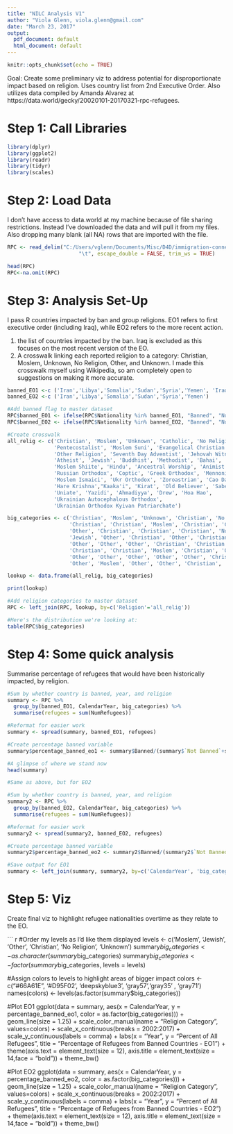 ---
title: "NILC Analysis V1"
author: "Viola Glenn, viola.glenn@gmail.com"
date: "March 23, 2017"
output:
  pdf_document: default
  html_document: default
---

```{r setup, include=FALSE}
knitr::opts_chunk$set(echo = TRUE)
```

Goal: Create some preliminary viz to address potential for disproportionate impact based on religion. Uses country list from 2nd Executive Order. Also utilizes data compiled by Amanda Alvarez at https://data.world/gecky/20020101-20170321-rpc-refugees.

# Step 1: Call Libraries

```{r packages, message=FALSE, warning=FALSE}
library(dplyr)
library(ggplot2)
library(readr)
library(tidyr)
library(scales)
```

# Step 2: Load Data

I don't have access to data.world at my machine because of file sharing restrictions. Instead I've downloaded the data and will pull it from my files. Also dropping many blank (all NA) rows that are imported with the file.

```{r data, message=FALSE}
RPC <- read_delim("C:/Users/vglenn/Documents/Misc/D4D/immigration-connect/RPC Vivek/Data/RPC_data.csv", 
                       "\t", escape_double = FALSE, trim_ws = TRUE)

```

```{r data2}
head(RPC)
RPC<-na.omit(RPC)
```

# Step 3: Analysis Set-Up

I pass R countries impacted by ban and group religions. EO1 refers to first executive order (including Iraq), while EO2 refers to the more recent action.

(1) the list of countries impacted by the ban. Iraq is excluded as this focuses on the most recent version of the EO.
(2) A crosswalk linking each reported religion to a category: Christian, Moslem, Unknown, No Religion, Other, and Unknown. I made this crosswalk myself using Wikipedia, so am completely open to suggestions on making it more accurate.

```{r analysis, warning=FALSE}
banned_EO1 <-c ('Iran','Libya','Somalia','Sudan','Syria','Yemen', 'Iraq')
banned_EO2 <-c ('Iran','Libya','Somalia','Sudan','Syria','Yemen')

#Add banned flag to master dataset
RPC$banned_EO1 <- ifelse(RPC$Nationality %in% banned_EO1, "Banned", "Not Banned")
RPC$banned_EO2 <- ifelse(RPC$Nationality %in% banned_EO2, "Banned", "Not Banned")

#Create crosswalk
all_relig <- c('Christian', 'Moslem', 'Unknown', 'Catholic', 'No Religion', 'Protestant',
               'Pentecostalist', 'Moslem Suni', 'Evangelical Christian', 'Baptist', 
               'Other Religion', 'Seventh Day Adventist', 'Jehovah Witness', 'Orthodox',
               'Atheist', 'Jewish', 'Buddhist', 'Methodist', 'Bahai', 'Lutheran', 
               'Moslem Shiite', 'Hindu', 'Ancestral Worship', 'Animist', 
               'Russian Orthodox', 'Coptic', 'Greek Orthodox', 'Mennonite', 'Chaldean',
               'Moslem Ismaici', 'Ukr Orthodox', 'Zoroastrian', 'Cao Dai', 
               'Hare Krishna',"Kaaka'i", 'Kirat', 'Old Believer', 'Sabeans-Mandean',
               'Uniate', 'Yazidi', 'Ahmadiyya', 'Drew', 'Hoa Hao', 
               'Ukrainian Autocephalous Orthodox', 
               'Ukrainian Orthodox Kyivan Patriarchate')

big_categories <- c('Christian', 'Moslem', 'Unknown', 'Christian', 'No Religion', 
                    'Christian', 'Christian', 'Moslem', 'Christian', 'Christian',
                    'Other', 'Christian', 'Christian', 'Christian', 'No Religion',
                    'Jewish', 'Other', 'Christian', 'Other', 'Christian', 'Moslem',
                    'Other', 'Other', 'Other', 'Christian', 'Christian', 'Christian',
                    'Christian', 'Christian', 'Moslem', 'Christian', 'Other', 'Other',
                    'Other', 'Other', 'Other', 'Other', 'Other', 'Christian',
                    'Other', 'Moslem', 'Other', 'Other', 'Christian', 'Christian')

lookup <- data.frame(all_relig, big_categories)

print(lookup)

#Add religion categories to master dataset
RPC <- left_join(RPC, lookup, by=c('Religion'='all_relig'))

#Here's the distribution we're looking at:
table(RPC$big_categories)
```

# Step 4: Some quick analysis

Summarise percentage of refugees that would have been historically impacted, by religion.

``` {r analysis2}
#Sum by whether country is banned, year, and religion
summary <- RPC %>%
  group_by(banned_EO1, CalendarYear, big_categories) %>%
  summarise(refugees = sum(NumRefugees))

#Reformat for easier work
summary <- spread(summary, banned_EO1, refugees)

#Create percentage banned variable
summary$percentage_banned_eo1 <- summary$Banned/(summary$`Not Banned`+summary$Banned)

#A glimpse of where we stand now
head(summary)

#Same as above, but for EO2

#Sum by whether country is banned, year, and religion
summary2 <- RPC %>%
  group_by(banned_EO2, CalendarYear, big_categories) %>%
  summarise(refugees = sum(NumRefugees))

#Reformat for easier work
summary2 <- spread(summary2, banned_EO2, refugees)

#Create percentage banned variable
summary2$percentage_banned_eo2 <- summary2$Banned/(summary2$`Not Banned`+summary2$Banned)

#Save output for EO1
summary <- left_join(summary, summary2, by=c('CalendarYear', 'big_categories'))
```

# Step 5: Viz

Create final viz to highlight refugee nationalities overtime as they relate to the EO.

``` {r viz, warning = FALSE}
#Order my levels as I'd like them displayed
levels <- c('Moslem', 'Jewish', 'Other', 'Christian', 'No Religion', 'Unknown')
summary$big_categories <- as.character(summary$big_categories)
summary$big_categories <- factor(summary$big_categories, levels = levels)

#Assign colors to levels to highlight areas of bigger impact
colors <- c("#66A61E", '#D95F02', 'deepskyblue3', 'gray57','gray35' , 'gray71')
names(colors) <- levels(as.factor(summary$big_categories))

#Plot EO1
ggplot(data = summary, aes(x = CalendarYear, y = percentage_banned_eo1, 
                           color = as.factor(big_categories))) + 
  geom_line(size = 1.25) + 
  scale_color_manual(name = "Religion Category", values=colors) +
  scale_x_continuous(breaks = 2002:2017) +
  scale_y_continuous(labels = comma) +
  labs(x = "Year", y = "Percent of All Refugees", 
       title = "Percentage of Refugees from Banned Countries - EO1") +
  theme(axis.text = element_text(size = 12),
        axis.title = element_text(size = 14,face = "bold")) +
  theme_bw()

#Plot EO2
ggplot(data = summary, aes(x = CalendarYear, y = percentage_banned_eo2, 
                           color = as.factor(big_categories))) + 
  geom_line(size = 1.25) + 
  scale_color_manual(name = "Religion Category", values=colors) +
  scale_x_continuous(breaks = 2002:2017) +
  scale_y_continuous(labels = comma) +
  labs(x = "Year", y = "Percent of All Refugees", 
       title = "Percentage of Refugees from Banned Countries - EO2") +
  theme(axis.text = element_text(size = 12),
        axis.title = element_text(size = 14,face = "bold")) +
  theme_bw()